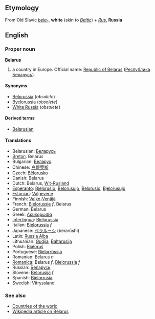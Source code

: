 ==Etymology==
From Old Slavic ''[[bela-]]'', '''white''' (akin to ''[[Baltic]]'') + ''[[Rus]]'', '''Russia'''

==English==

===Proper noun===
'''Belarus'''

# a country in Europe. Official name: [[Republic of Belarus]] ([[Республика Беларусь]]).

====Synonyms====
*[[Belorussia]] (''obsolete'')
*[[Byelorussia]] (''obsolete'')
*[[White Russia]] (''obsolete'')

====Derived terms====
*[[Belarusian]]

====Translations====
*Belarusian: [[Беларусь]]
*[[Breton]]: Belarus
*Bulgarian: [[Беларус]]
*Chinese: [[白俄罗斯]]
*Czech: [[Bělorusko]]
*Danish: Belarus
*Dutch: Belarus, [[Wit-Rusland]]
*[[Esperanto]]: [[Bjelorusio]], [[Belorusujo]], [[Belorusio]], [[Bjelorusujo]]
*[[Estonian]]: [[Valgevene]]
*Finnish: [[Valko-Venäjä]]
*French: [[Biélorussie]] ''f'', Belarus
*German: Belarus
*Greek: [[Λευκορωσία]]
*[[Interlingua]]: [[Bielorussia]]
*Italian: [[Bielorussia]] ''f''
*Japanese: [[ベラルーシ]] (berarūshi)
*Latin: [[Russia Alba]]
*Lithuanian: [[Gudija]], [[Baltarusija]]
*Polish: [[Białoruś]]
*Portuguese: [[Bielorrússia]]
*Romanian: Belarus ''n''
*[[Romanica]]: Belarus ''f'', [[Bielorussia]] ''f''
*Russian: [[Беларусь]]
*Slovene: [[Belorusija]] ''f''
*Spanish: [[Bielorrusia]]
*Swedish: [[Vitryssland]]

===See also===
*[[Countries of the world]]
*[[w:en:Belarus|Wikipedia article on Belarus]]